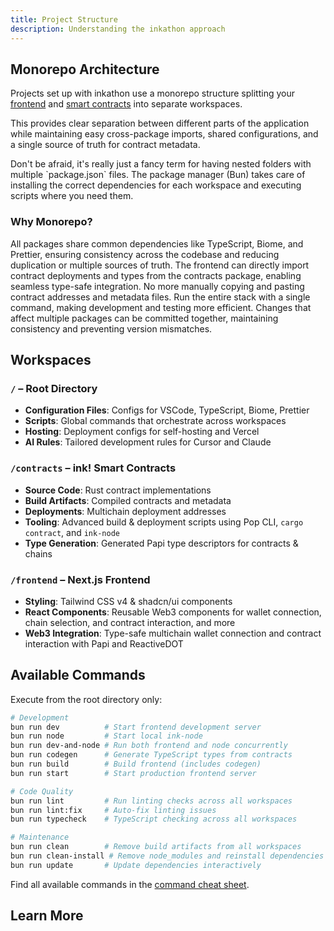 ```yaml
---
title: Project Structure
description: Understanding the inkathon approach
---
```



## Monorepo Architecture

Projects set up with inkathon use a monorepo structure splitting your [frontend](/learn/frontend) and [smart contracts](/learn/contracts) into separate workspaces.

This provides clear separation between different parts of the application while maintaining easy cross-package imports, shared configurations, and a single source of truth for contract metadata.

<Files>
  <Folder name="inkathon-project" defaultOpen>
    <Folder name="contracts" defaultOpen>
      <Folder name="src">
        <Folder name="flipper">
          <File name="lib.rs" />
          <File name="Cargo.toml" />
        </Folder>
      </Folder>
      <Folder name="deployments">
        <Folder name="flipper">
          <File name="flipper.contract" />
          <File name="flipper.json" />
          <File name="flipper.polkavm" />
          <File name="dev.ts" />
          <File name="pop.ts" />
        </Folder>
      </Folder>
      <File name="package.json" />
    </Folder>
    <Folder name="frontend" defaultOpen>
      <Folder name="src">
        <Folder name="app">
          <File name="page.tsx" />
          <File name="layout.tsx" />
        </Folder>
        <Folder name="components">
          <Folder name="web3">
            <File name="account-select.tsx" />
            <File name="chain-select.tsx" />
            <File name="contract-card.tsx" />
          </Folder>
        </Folder>
        <Folder name="lib">
          <Folder name="inkathon">
            <File name="constants.ts" />
            <File name="deployments.ts" />
          </Folder>
          <Folder name="reactive-dot">
            <File name="config.ts" />
          </Folder>
        </Folder>
      </Folder>
      <File name="package.json" />
    </Folder>
    <File name="package.json" />
  </Folder>
</Files>

<Callout title="Never used a monorepo before?">
  Don't be afraid, it's really just a fancy term for having nested folders with multiple
  `package.json` files. The package manager (Bun) takes care of installing the correct dependencies
  for each workspace and executing scripts where you need them.
</Callout>

### Why Monorepo?

<Accordions type="single">
  <Accordion title="Shared Dependencies" id="shared-deps">
    All packages share common dependencies like TypeScript, Biome, and Prettier, ensuring
    consistency across the codebase and reducing duplication or multiple sources of truth.
  </Accordion>
  <Accordion title="Cross-Package Imports" id="cross-imports">
    The frontend can directly import contract deployments and types from the contracts package,
    enabling seamless type-safe integration. No more manually copying and pasting contract addresses
    and metadata files.
  </Accordion>
  <Accordion title="Unified Development" id="unified-dev">
    Run the entire stack with a single command, making development and testing more efficient.
  </Accordion>
  <Accordion title="Atomic Changes" id="atomic-changes">
    Changes that affect multiple packages can be committed together, maintaining consistency and
    preventing version mismatches.
  </Accordion>
</Accordions>

## Workspaces

### `/` – Root Directory

- **Configuration Files**: Configs for VSCode, TypeScript, Biome, Prettier
- **Scripts**: Global commands that orchestrate across workspaces
- **Hosting**: Deployment configs for self-hosting and Vercel
- **AI Rules**: Tailored development rules for Cursor and Claude

### `/contracts` – ink! Smart Contracts

- **Source Code**: Rust contract implementations
- **Build Artifacts**: Compiled contracts and metadata
- **Deployments**: Multichain deployment addresses
- **Tooling**: Advanced build & deployment scripts using Pop CLI, `cargo contract`, and `ink-node`
- **Type Generation**: Generated Papi type descriptors for contracts & chains

### `/frontend` – Next.js Frontend

- **Styling**: Tailwind CSS v4 & shadcn/ui components
- **React Components**: Reusable Web3 components for wallet connection, chain selection, and contract interaction, and more
- **Web3 Integration**: Type-safe multichain wallet connection and contract interaction with Papi and ReactiveDOT

## Available Commands

Execute from the root directory only:

```bash
# Development
bun run dev          # Start frontend development server
bun run node         # Start local ink-node
bun run dev-and-node # Run both frontend and node concurrently
bun run codegen      # Generate TypeScript types from contracts
bun run build        # Build frontend (includes codegen)
bun run start        # Start production frontend server

# Code Quality
bun run lint         # Run linting checks across all workspaces
bun run lint:fix     # Auto-fix linting issues
bun run typecheck    # TypeScript checking across all workspaces

# Maintenance
bun run clean        # Remove build artifacts from all workspaces
bun run clean-install # Remove node_modules and reinstall dependencies
bun run update       # Update dependencies interactively
```

<Callout>Find all available commands in the [command cheat sheet](/resources/commands).</Callout>

## Learn More

<Cards>
  <Card
    title="Contracts Architecture"
    description="Learn more about the ink! smart contracts"
    href="/learn/contracts"
  />
  <Card
    title="Frontend Architecture"
    description="Learn more about the Next.js frontend"
    href="/learn/frontend"
  />
  <Card
    title="Command Cheat Sheet"
    description="Learn all commands for the perfect workflow"
    href="/resources/commands"
  />
  <Card
    title="Setup Contract Development"
    description="Setup your local ink! development environment"
    href="/guides/contract-development"
  />
</Cards>
